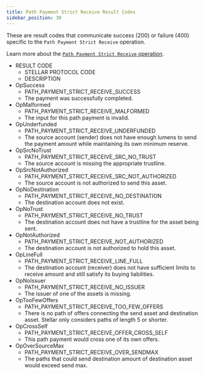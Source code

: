 ```yaml
---
title: Path Payment Strict Receive Result Codes
sidebar_position: 30
---
```



These are result codes that communicate success (200) or failure (400) specific to the `Path Payment Strict Receive` operation.

Learn more about the [`Path Payment Strict Receive` operation](../../../../../../learn/fundamentals/transactions/list-of-operations.mdx#path-payment-strict-receive).

<AttributeTable>

- RESULT CODE
  - STELLAR PROTOCOL CODE
  - DESCRIPTION
- OpSuccess
  - PATH_PAYMENT_STRICT_RECEIVE_SUCCESS
  - The payment was successfully completed.
- OpMalformed
  - PATH_PAYMENT_STRICT_RECEIVE_MALFORMED
  - The input for this path payment is invalid.
- OpUnderfunded
  - PATH_PAYMENT_STRICT_RECEIVE_UNDERFUNDED
  - The source account (sender) does not have enough lumens to send the payment amount while maintaining its own minimum reserve.
- OpSrcNoTrust
  - PATH_PAYMENT_STRICT_RECEIVE_SRC_NO_TRUST
  - The source account is missing the appropriate trustline.
- OpSrcNotAuthorized
  - PATH_PAYMENT_STRICT_RECEIVE_SRC_NOT_AUTHORIZED
  - The source account is not authorized to send this asset.
- OpNoDestination
  - PATH_PAYMENT_STRICT_RECEIVE_NO_DESTINATION
  - The destination account does not exist.
- OpNoTrust
  - PATH_PAYMENT_STRICT_RECEIVE_NO_TRUST
  - The destination account does not have a trustline for the asset being sent.
- OpNotAuthorized
  - PATH_PAYMENT_STRICT_RECEIVE_NOT_AUTHORIZED
  - The destination account is not authorized to hold this asset.
- OpLineFull
  - PATH_PAYMENT_STRICT_RECEIVE_LINE_FULL
  - The destination account (receiver) does not have sufficient limits to receive amount and still satisfy its buying liabilities.
- OpNoIssuer
  - PATH_PAYMENT_STRICT_RECEIVE_NO_ISSUER
  - The issuer of one of the assets is missing.
- OpTooFewOffers
  - PATH_PAYMENT_STRICT_RECEIVE_TOO_FEW_OFFERS
  - There is no path of offers connecting the send asset and destination asset. Stellar only considers paths of length 5 or shorter.
- OpCrossSelf
  - PATH_PAYMENT_STRICT_RECEIVE_OFFER_CROSS_SELF
  - This path payment would cross one of its own offers.
- OpOverSourceMax
  - PATH_PAYMENT_STRICT_RECEIVE_OVER_SENDMAX
  - The paths that could send destination amount of destination asset would exceed send max.

</AttributeTable>
